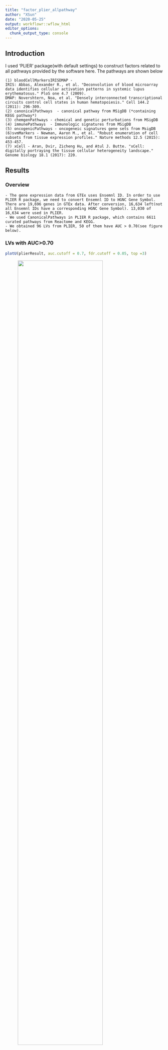 ```yaml
---
title: "factor_plier_allpathway"
author: "XSun"
date: "2020-05-25"
output: workflowr::wflow_html
editor_options:
  chunk_output_type: console
---
```


## Introduction

I used 'PLIER' package(with default settings) to construct factors related to all pathways provided by the software here. The pathways are shown below

    
    (1) bloodCellMarkersIRISDMAP - 
    IRIS: Abbas, Alexander R., et al. "Deconvolution of blood microarray data identifies cellular activation patterns in systemic lupus erythematosus." PloS one 4.7 (2009).
    DMAP: Novershtern, Noa, et al. "Densely interconnected transcriptional circuits control cell states in human hematopoiesis." Cell 144.2 (2011): 296-309.
    (2) canonicalPathways  - canonical pathway from MSigDB (*containing KEGG pathway*)
    (3) chemgenPathways - chemical and genetic perturbations from MSigDB
    (4) immunePathways  - Immunologic signatures from MSigDB
    (5) oncogenicPathways - oncogeneic signatures gene sets from MsigDB
    (6)svmMarkers - Newman, Aaron M., et al. "Robust enumeration of cell subsets from tissue expression profiles." Nature methods 12.5 (2015): 453-457.
    (7) xCell - Aran, Dvir, Zicheng Hu, and Atul J. Butte. "xCell: digitally portraying the tissue cellular heterogeneity landscape." Genome biology 18.1 (2017): 220.
    

## Results

### Overview

    - The gene expression data from GTEx uses Ensemnl ID. In order to use PLIER R package, we need to convert Ensemnl ID to HGNC Gene Symbol. There are 19,696 genes in GTEx data. After conversion, 16,634 left(not all Ensemnl IDs have a corresponding HGNC Gene Symbol). 13,030 of 16,634 were used in PLIER.
    - We used CanonicalPathways in PLIER R package, which contains 6611 curated pathways from Reactome and KEGG.
    - We obtained 96 LVs from PLIER, 50 of them have AUC > 0.70(see figure below).

### LVs with AUC>0.70

```r
plotU(plierResult, auc.cutoff = 0.7, fdr.cutoff = 0.05, top =3) 
```

<figure class="half">
    <img src="https://github.com/xsun1229/factor_analysis/raw/master/output/Umat_wb_nox_allpath.jpeg" width="80%">
</figure>

